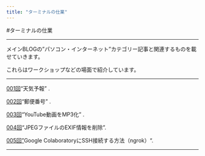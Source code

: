 ```yaml
---
title: "ターミナルの仕業"
---
```


#ターミナルの仕業

------------------------------------------------------------------------

メインBLOGの"パソコン・インターネット"カテゴリー記事と関連するものを載せていきます。

これらはワークショップなどの場面で紹介しています。

------------------------------------------------------------------------

[001回](https://watanabe3tipapa.github.io/projects/HowtoexecutefromTerminal/001kai.html)"天気予報" .

[002回](https://watanabe3tipapa.github.io/projects/HowtoexecutefromTerminal/002kai.html)"郵便番号" .

[003回](https://watanabe3tipapa.github.io/projects/HowtoexecutefromTerminal/003kai.html)"YouTube動画をMP3化" .

[004回](https://watanabe3tipapa.github.io/projects/HowtoexecutefromTerminal/004kai.html)"JPEGファイルのEXIF情報を削除".

[005回"](https://watanabe3tipapa.github.io/projects/HowtoexecutefromTerminal/005kai.html)Google ColaboratoryにSSH接続する方法（ngrok）".

------------------------------------------------------------------------